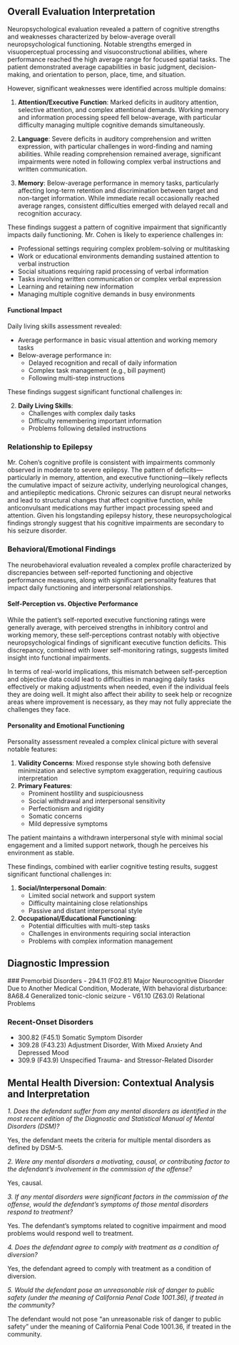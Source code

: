 ## Overall Evaluation Interpretation

Neuropsychological evaluation revealed a pattern of cognitive strengths and weaknesses characterized by below-average overall neuropsychological functioning. Notable strengths emerged in visuoperceptual processing and visuoconstructional abilities, where performance reached the high average range for focused spatial tasks. The patient demonstrated average capabilities in basic judgment, decision-making, and orientation to person, place, time, and situation.

However, significant weaknesses were identified across multiple domains:

1. **Attention/Executive Function**: Marked deficits in auditory attention, selective attention, and complex attentional demands. Working memory and information processing speed fell below-average, with particular difficulty managing multiple cognitive demands simultaneously.

2. **Language**: Severe deficits in auditory comprehension and written expression, with particular challenges in word-finding and naming abilities. While reading comprehension remained average, significant impairments were noted in following complex verbal instructions and written communication.

3. **Memory**: Below-average performance in memory tasks, particularly affecting long-term retention and discrimination between target and non-target information. While immediate recall occasionally reached average ranges, consistent difficulties emerged with delayed recall and recognition accuracy.

These findings suggest a pattern of cognitive impairment that significantly impacts daily functioning. Mr. Cohen is likely to experience challenges in:

- Professional settings requiring complex problem-solving or multitasking
- Work or educational environments demanding sustained attention to verbal instruction
- Social situations requiring rapid processing of verbal information
- Tasks involving written communication or complex verbal expression
- Learning and retaining new information
- Managing multiple cognitive demands in busy environments

#### Functional Impact

Daily living skills assessment revealed:

- Average performance in basic visual attention and working memory tasks
- Below-average performance in:
  - Delayed recognition and recall of daily information
  - Complex task management (e.g., bill payment)
  - Following multi-step instructions

These findings suggest significant functional challenges in:

2. **Daily Living Skills**:
   - Challenges with complex daily tasks
   - Difficulty remembering important information
   - Problems following detailed instructions

### Relationship to Epilepsy

Mr. Cohen's cognitive profile is consistent with impairments commonly observed in moderate to severe epilepsy. The pattern of deficits—particularly in memory, attention, and executive functioning—likely reflects the cumulative impact of seizure activity, underlying neurological changes, and antiepileptic medications. Chronic seizures can disrupt neural networks and lead to structural changes that affect cognitive function, while anticonvulsant medications may further impact processing speed and attention. Given his longstanding epilepsy history, these neuropsychological findings strongly suggest that his cognitive impairments are secondary to his seizure disorder.

### Behavioral/Emotional Findings

The neurobehavioral evaluation revealed a complex profile characterized by discrepancies between self-reported functioning and objective performance measures, along with significant personality features that impact daily functioning and interpersonal relationships.

#### Self-Perception vs. Objective Performance

While the patient's self-reported executive functioning ratings were generally average, with perceived strengths in inhibitory control and working memory, these self-perceptions contrast notably with objective neuropsychological findings of significant executive function deficits. This discrepancy, combined with lower self-monitoring ratings, suggests limited insight into functional impairments.

In terms of real-world implications, this mismatch between self-perception and objective data could lead to difficulties in managing daily tasks effectively or making adjustments when needed, even if the individual feels they are doing well. It might also affect their ability to seek help or recognize areas where improvement is necessary, as they may not fully appreciate the challenges they face.

#### Personality and Emotional Functioning

Personality assessment revealed a complex clinical picture with several notable features:

1. **Validity Concerns**: Mixed response style showing both defensive minimization and selective symptom exaggeration, requiring cautious interpretation
2. **Primary Features**:
   - Prominent hostility and suspiciousness
   - Social withdrawal and interpersonal sensitivity
   - Perfectionism and rigidity
   - Somatic concerns
   - Mild depressive symptoms

The patient maintains a withdrawn interpersonal style with minimal social engagement and a limited support network, though he perceives his environment as stable.

These findings, combined with earlier cognitive testing results, suggest significant functional challenges in:

1. **Social/Interpersonal Domain**:
   - Limited social network and support system
   - Difficulty maintaining close relationships
   - Passive and distant interpersonal style

2. **Occupational/Educational Functioning**:
   - Potential difficulties with multi-step tasks
   - Challenges in environments requiring social interaction
   - Problems with complex information management


<!-- ### Self-Report/Insight

Despite demonstrating average overall executive functioning abilities on self-report measures, there is a notable discrepancy between these subjective assessments and objective test results. The performance-based neuropsychological tests revealed cognitive deficits in several domains, including memory, planning, and impulse control.

This discrepancy suggests that the individual might have poor insight into their own cognitive strengths and weaknesses. They may perceive themselves as functioning adequately across various executive function skills despite showing below-average performance on actual task completion. -->


## Diagnostic Impression

   ### Premorbid Disorders
- 294.11 (F02.81) Major Neurocognitive Disorder Due to Another Medical Condition, Moderate, With behavioral disturbance: 8A68.4 Generalized tonic-clonic seizure
- V61.10 (Z63.0) Relational Problems

### Recent-Onset Disorders
- 300.82 (F45.1) Somatic Symptom Disorder
- 309.28 (F43.23) Adjustment Disorder, With Mixed Anxiety And Depressed Mood
- 309.9 (F43.9) Unspecified Trauma- and Stressor-Related Disorder

<!-- - Rule Out
- DSM-5 code- ICD-10 code- Diagnosis
- 300.3- F42.2- Obsessive-compulsive disorder
- 301.4- F60.5- Obsessive-compulsive personality disorder
- 300.82- F45.1- Somatic symptom disorder
- 300.29- F40.2xx- Specific phobia unspecified -->

## Mental Health Diversion: Contextual Analysis and Interpretation

_1. Does the defendant suffer from any mental disorders as identified in the most recent edition of the Diagnostic and Statistical Manual of Mental Disorders (DSM)?_

Yes, the defendant meets the criteria for multiple mental disorders as defined by DSM-5.

_2. Were any mental disorders a motivating, causal, or contributing factor to the defendant’s involvement in the commission of the offense?_

Yes, causal.

_3. If any mental disorders were significant factors in the commission of the offense, would the defendant’s symptoms of those mental disorders respond to treatment?_

Yes. The defendant's symptoms related to cognitive impairment and mood problems would respond well to treatment. 

_4. Does the defendant agree to comply with treatment as a condition of diversion?_

Yes, the defendant agreed to comply with treatment as a condition of diversion.

_5. Would the defendant pose an unreasonable risk of danger to public safety (under the meaning of California Penal Code 1001.36), if treated in the community?_

The defendant would not pose "an unreasonable risk of danger to public safety" under the meaning of California Penal Code 1001.36, if treated in the community.
